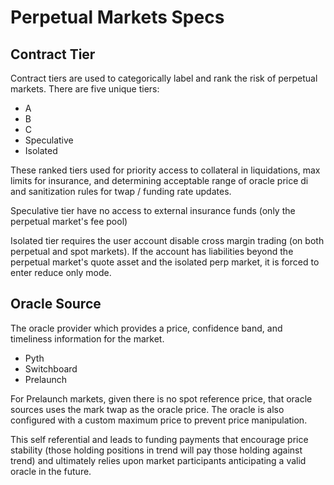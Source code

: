 # Perpetual Markets Specs

## Contract Tier
Contract tiers are used to categorically label and rank the risk of perpetual markets. There are five unique tiers:
- A
- B
- C
- Speculative
- Isolated

These ranked tiers used for priority access to collateral in liquidations, max limits for insurance, and determining acceptable range of oracle price di and sanitization rules for twap / funding rate updates.

Speculative tier have no access to external insurance funds (only the perpetual market's fee pool)

Isolated tier requires the user account disable cross margin trading (on both perpetual and spot markets). If the account has liabilities beyond the perpetual market's quote asset and the isolated perp market, it is forced to enter reduce only mode.


## Oracle Source
The oracle provider which provides a price, confidence band, and timeliness information for the market.
- Pyth
- Switchboard
- Prelaunch


For Prelaunch markets, given there is no spot reference price, that oracle sources uses the mark twap as the oracle price. The oracle is also configured with a custom maximum price to prevent price manipulation. 

This self referential and leads to funding payments that encourage price stability (those holding positions in trend will pay those holding against trend) and ultimately relies upon market participants anticipating a valid oracle in the future.
